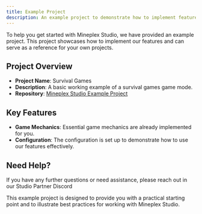 ```yaml
---
title: Example Project
description: An example project to demonstrate how to implement features using Mineplex Studio.
---
```


To help you get started with Mineplex Studio, we have provided an example project. This project showcases how to implement our features and can serve as a reference for your own projects.

## Project Overview
- **Project Name**: Survival Games
- **Description**: A basic working example of a survival games game mode.
- **Repository**: [Mineplex Studio Example Project](https://github.com/Mineplex-LLC/StudioExample-SurvivalGames)

## Key Features
- **Game Mechanics**: Essential game mechanics are already implemented for you.
- **Configuration**: The configuration is set up to demonstrate how to use our features effectively.

## Need Help?
If you have any further questions or need assistance, please reach out in our Studio Partner Discord

This example project is designed to provide you with a practical starting point and to illustrate best practices for working with Mineplex Studio.
